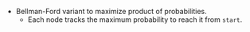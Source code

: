 - Bellman-Ford variant to maximize product of probabilities.
    - Each node tracks the maximum probability to reach it from `start`.